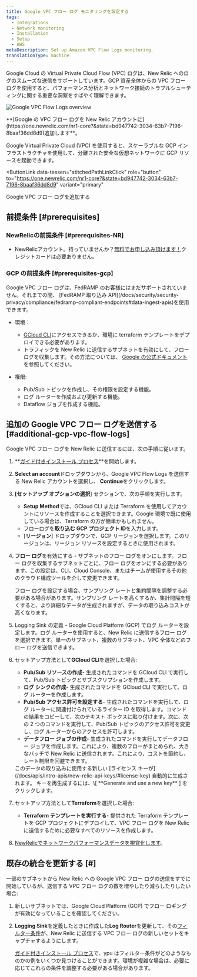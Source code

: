 ```yaml
---
title: Google VPC フロー ログ モニタリングを設定する
tags:
  - Integrations
  - Network monitoring
  - Installation
  - Setup
  - AWS
metaDescription: Set up Amazon VPC Flow Logs monitoring.
translationType: machine
---
```



Google Cloud の Virtual Private Cloud Flow (VPC) ログは、New Relic へのログのスムーズな送信をサポートしています。GCP 資産全体からの VPC フロー ログを使用すると、パフォーマンス分析とネットワーク接続のトラブルシューティングに関する重要な洞察をすばやく理解できます。

<img
  title="Google VPC Flow Logs overview"
  alt="Google VPC Flow Logs overview"
  src={networkCloudFlowLogsOverview}
/>

<figcaption>
  **[Google の VPC フロー ログを New Relic アカウントに](https://one.newrelic.com/nr1-core?&state=bd947742-3034-63b7-7196-8baaf36dd8d9)追加します**。
</figcaption>

Google Virtual Private Cloud (VPC) を使用すると、スケーラブルな GCP インフラストラクチャを使用して、分離された安全な仮想ネットワークに GCP リソースを起動できます。

<ButtonLink
  data-tessen="stitchedPathLinkClick"
  role="button"
  to="https://one.newrelic.com/nr1-core?&state=bd947742-3034-63b7-7196-8baaf36dd8d9"
  variant="primary"
>
  Google VPC フロー ログを追加する
</ButtonLink>

## 前提条件 [#prerequisites]

### NewRelicの前提条件 [#prerequisites-NR]

* NewRelicアカウント。持っていませんか？[無料でお申し込み頂けます！](https://newrelic.com/signup)クレジットカードは必要ありません。

### GCP の前提条件 [#prerequisites-gcp]

<Callout variant="important">
  Google VPC フロー ログは、FedRAMP のお客様にはまだサポートされていません。それまでの間、 [FedRAMP 取り込み API](/docs/security/security-privacy/compliance/fedramp-compliant-endpoints#data-ingest-apis)を使用できます。
</Callout>

* 環境：

  * [GCloud CLI](https://cloud.google.com/sdk/docs/install)にアクセスできるか、環境に terraform テンプレートをデプロイできる必要があります。
  * トラフィックを New Relic に送信するサブネットを有効にして、フロー ログを収集します。その方法については、 [Google の公式ドキュメント](https://cloud.google.com/vpc/docs/using-flow-logs#enable-logging-existing)を参照してください。

* 権限:

  * Pub/Sub トピックを作成し、その権限を設定する機能。
  * ログ ルーターを作成および更新する機能。
  * Dataflow ジョブを作成する機能。

## 追加の Google VPC フロー ログを送信する [#additional-gcp-vpc-flow-logs]

Google VPC フロー ログを New Relic に送信するには、次の手順に従います。

1. **[ガイド付きインストール プロセス](https://one.newrelic.com/nr1-core?&state=bd947742-3034-63b7-7196-8baaf36dd8d9)**を開始します。

2. **Select an account**ドロップダウンから、Google VPC Flow Logs を送信する New Relic アカウントを選択し、 **Continue**をクリックします。

3. **\[セットアップ オプションの選択**] セクションで、次の手順を実行します。

   * **Setup Method**では、GCloud CLI または Terraform を使用してアカウントにリソースを作成することを選択できます。Google 環境で既に使用している場合は、Terraform の方が簡単かもしれません。
   * フローログを**取り込む GCP プロジェクト ID**を入力します。
   * \[**リージョン**] ドロップダウンで、GCP リージョンを選択します。このリージョンは、リージョン リソースを設定するときに使用されます。

4. **フロー ログ**を有効にする - サブネットのフロー ログをオンにします。フロー ログを収集するサブネットごとに、フロー ログをオンにする必要があります。この設定は、CLI、Cloud Console、またはチームが使用するその他のクラウド構成ツールを介して変更できます。

   <Callout variant="tip">
     フロー ログを設定する場合、サンプリング レートと集約間隔を調整する必要がある場合があります。サンプリング レートを高くするか、集計間隔を短くすると、より詳細なデータが生成されますが、データの取り込みコストが高くなります。
   </Callout>

5. Logging Sink の定義 - Google Cloud Platform (GCP) でログ ルーターを設定します。ログ ルーターを使用すると、New Relic に送信するフロー ログを選択できます。単一のサブネット、複数のサブネット、VPC 全体などのフロー ログを送信できます。

6. セットアップ方法として**GCloud CLI**を選択した場合:

   * **Pub/Sub リソースの作成**- 生成されたコマンドを GCloud CLI で実行して、Pub/Sub トピックとサブスクリプションを作成します。
   * **ログ シンクの作成**- 生成されたコマンドを GCloud CLI で実行して、ログ ルーターを作成します。
   * **Pub/Sub アクセス許可を設定する**- 生成されたコマンドを実行して、ログ ルーターに関連付けられているライター ID を取得します。コマンドの結果をコピーして、次のテキスト ボックスに貼り付けます。次に、次の 2 つのコマンドを実行して、Pub/Sub トピックのアクセス許可を変更し、ログ ルーターからのアクセスを許可します。
   * **データフロー ジョブの作成**- 生成されたコマンドを実行してデータフロー ジョブを作成します。これにより、複数のフローがまとめられ、大きなバッチで New Relic に送信されます。これにより、コストを節約し、レート制限を回避できます。

   <Callout variant="tip">
     このデータの取り込みに使用する新しい [ライセンス キーが](/docs/apis/intro-apis/new-relic-api-keys/#license-key) 自動的に生成されます。 キーを再生成するには、\[ **Generate and use a new key** ] をクリックします。
   </Callout>

7. セットアップ方法として**Terraform**を選択した場合:

   * **Terraform テンプレートを実行する**- 提供された Terraform テンプレートを GCP プロジェクトにデプロイして、VPC フロー ログを New Relic に送信するために必要なすべてのリソースを作成します。

8. [NewRelicでネットワークパフォーマンスデータを視覚化します](/docs/network-performance-monitoring/monitoring-network-data/visualize-network-data)。

## 既存の統合を更新する \[#]

一部のサブネットから New Relic への Google VPC フロー ログの送信をすでに開始しているが、送信する VPC フロー ログの数を増やしたり減らしたりしたい場合:

1. 新しいサブネットでは、Google Cloud Platform (GCP) でフロー ロギングが有効になっていることを確認してください。

2. **Logging Sink**を定義したときに作成した**Log Router**を更新して、その[フィルター条件](https://cloud.google.com/logging/docs/view/logging-query-language)が、New Relic に送信する VPC フロー ログの新しいセットをキャプチャするようにします。

   <Callout variant="tip">[ガイド付きインストール プロセス](https://one.newrelic.com/marketplace?duration=1800000&state=00731ead-620f-4a71-b1fa-b4fc6af24fca)で、ypu はフィルター条件がどのようなものかの例をいくつか見つけることができます。環境が複雑な場合は、必要に応じてこれらの条件を調整する必要がある場合があります。</Callout>

<InstallFeedback/>